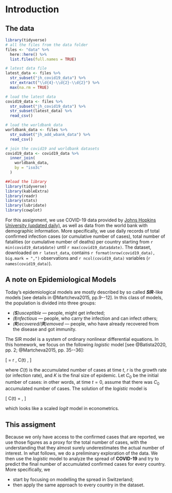 # Introduction

## The data

```r

library(tidyverse)
# all the files from the data folder
files <- "data" %>%
  here::here() %>%
  list.files(full.names = TRUE)

# latest data file
latest_data <- files %>%
  str_subset("jh_covid19_data") %>%
  str_extract("\\d{4}-\\d{2}-\\d{2}") %>%
  max(na.rm = TRUE)

# load the latest data
covid19_data <- files %>%
  str_subset("jh_covid19_data") %>%
  str_subset(latest_data) %>%
  read_csv()

# load the worldbank data
worldbank_data <- files %>%
  str_subset("jh_add_wbank_data") %>%
  read_csv()

# join the covid19 and worldbank datasets
covid19_data <- covid19_data %>%
  inner_join(
    worldbank_data,
    by = "iso3c"
  )
```

```r
##load the library
library(tidyverse)
library(kableExtra)
library(readr)
library(stats)
library(lubridate)
library(cowplot)

```

For this assignment, we use COVID-19 data provided by [Johns Hopkins University (updated daily)](https://github.com/CSSEGISandData/COVID-19), as well as 
data from the world bank with demographic information.
More specifically, we use daily records of total confirmed infection cases (or cumulative number of cases), total number of fatalities (or cumulative number of deaths) per country starting from `r min(covid19_data$date)` until `r max(covid19_data$date)`. 
The dataset, downloaded on `r latest_data`, contains `r format(nrow(covid19_data), big.mark = ",")` observations and `r ncol(covid19_data)` variables (`r names(covid19_data)`).
<!-- Further, we have access to world bank data with `r nrow(worldbank_data)` rows and `r ncol(worldbank_data)` columns (`r names(worldbank_data)`) with demographic information per country. -->

## A note on Epidemiological Models

Today's epidemiological models are mostly described by so called __*SIR*__-like models [see details in @Martcheva2015, pp.9--12]. In this class of models, the population is divided into three groups:

* *(__S__)usceptible* --- people, might get infected;
* *(__I__)nfectious* --- people, who carry the infection and can infect others;
* *(__R__)ecovered/(__R__)emoved* --- people, who have already recovered from the disease and got immunity.

The SIR model is a system of ordinary nonlinear differential equations. In this homework, we focus on the following *logistic* model [see @Batista2020, pp. 2; @Martcheva2015, pp. 35--36]:

\[
  \frac{dC(t)}{dt} = r \, C(t) \cdot \left[1 - \frac{C(t)}{K}\right],
\]

where $C(t)$ is the accumulated number of cases at time $t$, $r$ is the growth rate (or infection rate), and $K$ is the final size of epidemic.
Let $C_0$ be the initial number of cases: in other words, at time $t = 0$, assume that there was $C_0$ accumulated number of cases.
The solution of the *logistic* model is

\[
  C(t) = \frac{K\cdot C_0}{C_0 + (K-C_0) \, \exp(-r\,t)},
\]

which looks like a scaled *logit* model in econometrics.

## This assigment

Because we only have access to the confirmed cases that are reported, we use those figures as a proxy for the total number of cases, with the understanding that they almost surely underestimates the actual number of interest.
In what follows, we do a preliminary exploration of the data.
We then use the *logistic* model to analyze the spread of __COVID-19__ and try to predict the final number of accumulated confirmed cases for every country. 
More specifically, we

* start by focusing on modelling the spread in Switzerland;
* then apply the same approach to every country in the dataset.

